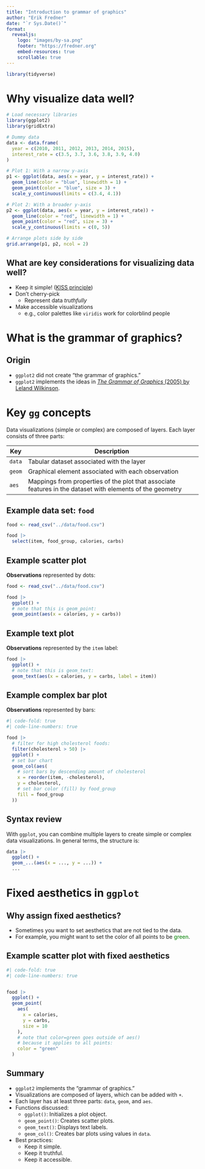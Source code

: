 ```yaml
---
title: "Introduction to grammar of graphics"
author: "Erik Fredner"
date: "`r Sys.Date()`"
format:
  revealjs:
    logo: "images/by-sa.png"
    footer: "https://fredner.org"
    embed-resources: true
    scrollable: true
---
```


```r
library(tidyverse)
```

# Why visualize data well?

```r
# Load necessary libraries
library(ggplot2)
library(gridExtra)

# Dummy data
data <- data.frame(
  year = c(2010, 2011, 2012, 2013, 2014, 2015),
  interest_rate = c(3.5, 3.7, 3.6, 3.8, 3.9, 4.0)
)

# Plot 1: With a narrow y-axis
p1 <- ggplot(data, aes(x = year, y = interest_rate)) +
  geom_line(color = "blue", linewidth = 1) +
  geom_point(color = "blue", size = 3) +
  scale_y_continuous(limits = c(3.4, 4.1))

# Plot 2: With a broader y-axis
p2 <- ggplot(data, aes(x = year, y = interest_rate)) +
  geom_line(color = "red", linewidth = 1) +
  geom_point(color = "red", size = 3) +
  scale_y_continuous(limits = c(0, 5))

# Arrange plots side by side
grid.arrange(p1, p2, ncol = 2)
```

## What are key considerations for visualizing data well?

- Keep it simple! ([KISS principle](https://en.wikipedia.org/wiki/KISS_principle))
- Don't cherry-pick
  - Represent data *truthfully*
- Make accessible visualizations
  - e.g., color palettes like `viridis` work for colorblind people

# What is the grammar of graphics?

## Origin

- `ggplot2` did not create "the grammar of graphics."
- `ggplot2` implements the ideas in [*The Grammar of Graphics* (2005) by Leland Wilkinson](https://richmond.primo.exlibrisgroup.com/permalink/01URICH_INST/10lhjt5/cdi_springer_books_10_1007_0_387_28695_0).

# Key `gg` concepts

Data visualizations (simple or complex) are composed of layers. Each layer consists of three parts:

| **Key**  | **Description**                                                                                     |
|----------|-----------------------------------------------------------------------------------------------------|
| `data`   | Tabular dataset associated with the layer                                                           |
| `geom`   | Graphical element associated with each observation                                                  |
| `aes`    | Mappings from properties of the plot that associate features in the dataset with elements of the geometry |

## Example data set: `food`

```r
food <- read_csv("../data/food.csv")

food |>
  select(item, food_group, calories, carbs)
```


## Example scatter plot

**Observations** represented by dots:

```r
food <- read_csv("../data/food.csv")

food |>
  ggplot() +
  # note that this is geom_point:
  geom_point(aes(x = calories, y = carbs))
```

## Example text plot

**Observations** represented by the `item` label:

```r
food |>
  ggplot() +
  # note that this is geom_text:
  geom_text(aes(x = calories, y = carbs, label = item))
```

## Example complex bar plot

**Observations** represented by bars:

```r
#| code-fold: true
#| code-line-numbers: true

food |>
  # filter for high cholesterol foods:
  filter(cholesterol > 50) |>
  ggplot() +
  # set bar chart
  geom_col(aes(
    # sort bars by descending amount of cholesterol
    x = reorder(item, -cholesterol),
    y = cholesterol,
    # set bar color (fill) by food_group
    fill = food_group
  ))
```

## Syntax review

With `ggplot`, you can combine multiple layers to create simple or complex
data visualizations. In general terms, the structure is:

```r
data |>
  ggplot() +
  geom_...(aes(x = ..., y = ...)) +
  ...
```

# Fixed aesthetics in `ggplot`

## Why assign fixed aesthetics?

- Sometimes you want to set aesthetics that are not tied to the data.
- For example, you might want to set the color of all points to be <span style="color:green;">green</span>.

## Example scatter plot with fixed aesthetics

```r
#| code-fold: true
#| code-line-numbers: true


food |>
  ggplot() +
  geom_point(
    aes(
      x = calories,
      y = carbs,
      size = 10
    ),
    # note that color=green goes outside of aes()
    # because it applies to all points:
    color = "green"
  )
```

## Summary {.smaller}

- `ggplot2` implements the "grammar of graphics."
- Visualizations are composed of layers, which can be added with `+`.
- Each layer has at least three parts: `data`, `geom`, and `aes`.
- Functions discussed:
  - `ggplot()`: Initializes a plot object.
  - `geom_point()`: Creates scatter plots.
  - `geom_text()`: Displays text labels.
  - `geom_col()`: Creates bar plots using values in `data`.
- Best practices:
  - Keep it simple.
  - Keep it truthful.
  - Keep it accessible.
